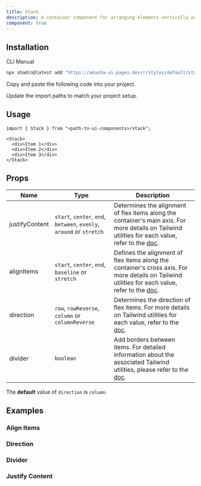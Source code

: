 ```yaml
---
title: Stack
description: A container component for arranging elements vertically or horizontally.
component: true
---
```


<ComponentPreview name="stack-demo" />

## Installation

<Tabs defaultValue="cli">

<TabsList>
  <TabsTrigger value="cli">CLI</TabsTrigger>
  <TabsTrigger value="manual">Manual</TabsTrigger>
</TabsList>
<TabsContent value="cli">

```bash
npx shadcn@latest add "https://akasha-ui.pages.dev/r/styles/default/stack.json"
```

</TabsContent>

<TabsContent value="manual">

<Steps>

<Step>Copy and paste the following code into your project.</Step>

<ComponentSource name="stack" />

<Step>Update the import paths to match your project setup.</Step>

</Steps>

</TabsContent>

</Tabs>

## Usage

```tsx
import { Stack } from "<path-to-ui-components>/stack";
```

```tsx
<Stack>
  <div>Item 1</div>
  <div>Item 2</div>
  <div>Item 3</div>
</Stack>
```

## Props

| Name           | Type                                                                 | Description                                                                                                                                                                                      |
| -------------- | -------------------------------------------------------------------- | ------------------------------------------------------------------------------------------------------------------------------------------------------------------------------------------------ |
| justifyContent | `start`, `center`, `end`, `between`, `evenly`, `around` or `stretch` | Determines the alignment of flex items along the container's main axis. For more details on Tailwind utilities for each value, refer to the [doc](https://tailwindcss.com/docs/justify-content). |
| alignItems     | `start`, `center`, `end`, `baseline` or `stretch`                    | Defines the alignment of flex items along the container's cross axis. For more details on Tailwind utilities for each value, refer to the [doc](https://tailwindcss.com/docs/align-items).       |
| direction      | `row`, `rowReverse`, `column` or `columnReverse`                     | Determines the direction of flex items. For more details on Tailwind utilities for each value, refer to the [doc](https://tailwindcss.com/docs/flex-direction).                                  |
| divider        | `boolean`                                                            | Add borders between items. For detailed information about the associated Tailwind utilities, please refer to the [doc](https://tailwindcss.com/docs/border-width#between-children).              |

<Callout>

The **default** value of `direction` is `column`.

</Callout>

## Examples

### Align Items

<ComponentPreview name="stack-align-items" />

### Direction

<ComponentPreview name="stack-direction" />

### Divider

<ComponentPreview name="stack-divider" />

### Justify Content

<ComponentPreview name="stack-justify-content" />

